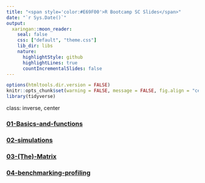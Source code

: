 ```yaml
---
title: "<span style='color:#E69F00'>R Bootcamp SC Slides</span>"
date: "`r Sys.Date()`"
output:
  xaringan::moon_reader:
    seal: false
    css: ["default", "theme.css"]
    lib_dir: libs
    nature:
      highlightStyle: github
      highlightLines: true
      countIncrementalSlides: false
---
```


```r
options(htmltools.dir.version = FALSE)
knitr::opts_chunk$set(warning = FALSE, message = FALSE, fig.align = "center", dpi = 320)
library(tidyverse)
```

class: inverse, center

### [01-Basics-and-functions](01_basics-and-functions/basics-and-functions/basics-and-functions.html)
### [02-simulations](02-simulations/simulations/simulations.html)
### [03-(The)-Matrix](03-matrix/matrix.html)
### [04-benchmarking-profiling](04-benchmarking-profiling/slides.html)
